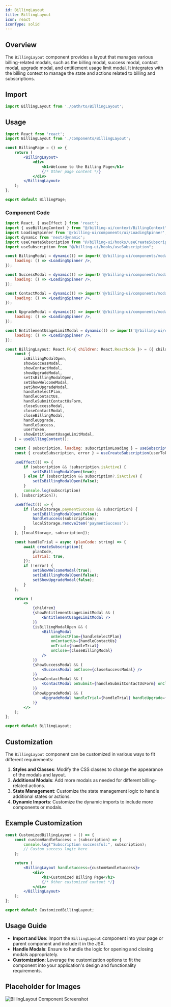 ```yaml
---
id: BillingLayout
title: BillingLayout
icon: react
iconType: solid
---
```


## Overview

The `BillingLayout` component provides a layout that manages various billing-related modals, such as the billing modal, success modal, contact modal, upgrade modal, and entitlement usage limit modal. It integrates with the billing context to manage the state and actions related to billing and subscriptions.

## Import

```javascript
import BillingLayout from './path/to/BillingLayout';
```

## Usage

```jsx
import React from 'react';
import BillingLayout from './components/BillingLayout';

const BillingPage = () => {
    return (
        <BillingLayout>
            <div>
                <h1>Welcome to the Billing Page</h1>
                {/* Other page content */}
            </div>
        </BillingLayout>
    );
};

export default BillingPage;
```

### Component Code

```jsx
import React, { useEffect } from 'react';
import { useBillingContext } from "@/billing-ui/context/BillingContext";
import LoadingSpinner from '@/billing-ui/components/ui/LoadingSpinner';
import dynamic from 'next/dynamic';
import useCreateSubscription from "@/billing-ui/hooks/useCreateSubscription";
import useSubscription from "@/billing-ui/hooks/useSubscription";

const BillingModal = dynamic(() => import('@/billing-ui/components/modals/BillingModal'), {
    loading: () => <LoadingSpinner />,
});

const SuccessModal = dynamic(() => import('@/billing-ui/components/modals/SuccessModal'), {
    loading: () => <LoadingSpinner />,
});

const ContactModal = dynamic(() => import('@/billing-ui/components/modals/ContactModal'), {
    loading: () => <LoadingSpinner />,
});

const UpgradeModal = dynamic(() => import('@/billing-ui/components/modals/UpgradeModal'), {
    loading: () => <LoadingSpinner />,
});

const EntitlementUsageLimitModal = dynamic(() => import('@/billing-ui/components/modals/EntitlementUsageLimitModal'), {
    loading: () => <LoadingSpinner />,
});

const BillingLayout: React.FC<{ children: React.ReactNode }> = ({ children }) => {
    const {
        isBillingModalOpen,
        showSuccessModal,
        showContactModal,
        showUpgradeModal,
        setIsBillingModalOpen,
        setShowWelcomeModal,
        setShowUpgradeModal,
        handleSelectPlan,
        handleContactUs,
        handleSubmitContactUsForm,
        closeSuccessModal,
        closeContactModal,
        closeBillingModal,
        handleUpgrade,
        handleSuccess,
        userToken,
        showEntitlementUsageLimitModal,
    } = useBillingContext();

    const { subscription, loading: subscriptionLoading } = useSubscription(String(userToken)) as any;
    const { createSubscription, error } = useCreateSubscription(userToken);

    useEffect(() => {
        if (subscription && !subscription.isActive) {
            setIsBillingModalOpen(true);
        } else if (subscription && subscription?.isActive) {
            setIsBillingModalOpen(false);
        }
        console.log(subscription)
    }, [subscription]);

    useEffect(() => {
        if (localStorage.paymentSuccess && subscription) {
            setIsBillingModalOpen(false);
            handleSuccess(subscription);
            localStorage.removeItem('paymentSuccess');
        }
    }, [localStorage, subscription]);

    const handleTrial = async (planCode: string) => {
        await createSubscription({
            planCode,
            isTrial: true,
        });
        if (!error) {
            setShowWelcomeModal(true);
            setIsBillingModalOpen(false);
            setShowUpgradeModal(false);
        }
    };

    return (
        <>
            {children}
            {showEntitlementUsageLimitModal && (
                <EntitlementUsageLimitModal />
            )}
            {isBillingModalOpen && (
                <BillingModal
                    onSelectPlan={handleSelectPlan}
                    onContactUs={handleContactUs}
                    onTrial={handleTrial}
                    onClose={closeBillingModal}
                />
            )}
            {showSuccessModal && (
                <SuccessModal onClose={closeSuccessModal} />
            )}
            {showContactModal && (
                <ContactModal onSubmit={handleSubmitContactUsForm} onClose={closeContactModal} />
            )}
            {showUpgradeModal && (
                <UpgradeModal handleTrial={handleTrial} handleUpgrade={handleUpgrade} />
            )}
        </>
    );
};

export default BillingLayout;
```

## Customization

The `BillingLayout` component can be customized in various ways to fit different requirements:

1. **Styles and Classes**: Modify the CSS classes to change the appearance of the modals and layout.
2. **Additional Modals**: Add more modals as needed for different billing-related actions.
3. **State Management**: Customize the state management logic to handle additional states or actions.
4. **Dynamic Imports**: Customize the dynamic imports to include more components or modals.

## Example Customization

```jsx
const CustomizedBillingLayout = () => {
    const customHandleSuccess = (subscription) => {
        console.log("Subscription successful:", subscription);
        // Custom success logic here
    };

    return (
        <BillingLayout handleSuccess={customHandleSuccess}>
            <div>
                <h1>Customized Billing Page</h1>
                {/* Other customized content */}
            </div>
        </BillingLayout>
    );
};

export default CustomizedBillingLayout;
```

## Usage Guide

- **Import and Use**: Import the `BillingLayout` component into your page or parent component and include it in the JSX.
- **Handle Modals**: Ensure to handle the logic for opening and closing modals appropriately.
- **Customization**: Leverage the customization options to fit the component into your application's design and functionality requirements.

## Placeholder for Images

![BillingLayout Component Screenshot](#)
